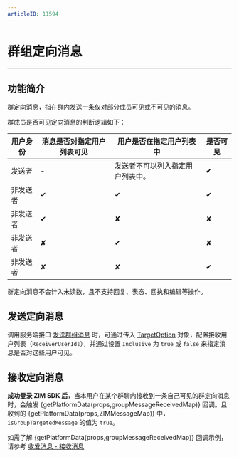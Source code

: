```yaml
---
articleID: 11594
---
```



# 群组定向消息

- - -

## 功能简介

群定向消息，指在群内发送一条仅对部分成员可见或不可见的消息。

群成员是否可见定向消息的判断逻辑如下：

| 用户身份 | 消息是否对指定用户列表可见 | 用户是否在指定用户列表中    | 是否可见 |
| ---- | ------------- | --------------- | ---- |
| 发送者  | -             | 发送者不可以列入指定用户列表中。 | ✔    |
| 非发送者 | ✔             | ✔               | ✔    |
| 非发送者 | ✔             | ✘               | ✘    |
| 非发送者 | ✘             | ✔               | ✘    |
| 非发送者 | ✘             | ✘               | ✔    |


<Note title="注意">
群定向消息不会计入未读数，且不支持回复、表态、回执和编辑等操作。
</Note>

## 发送定向消息

调用服务端接口 [发送群组消息](/zim-server/messaging/send-group-messages) 时，可通过传入 [TargetOption](/zim-server/messaging/send-group-messages#targetoption) 对象，配置接收用户列表（`ReceiverUserIds`），并通过设置 `Inclusive` 为 `true` 或 `false` 来指定消息是否对这些用户可见。

## 接收定向消息

**成功登录 ZIM SDK 后**，当本用户在某个群聊内接收到一条自己可见的群定向消息时，会触发 {getPlatformData(props,groupMessageReceivedMap)} 回调。且收到的 {getPlatformData(props,ZIMMessageMap)} 中，<code>isGroupTargetedMessage</code> 的值为 <code>true</code>。

如需了解 {getPlatformData(props,groupMessageReceivedMap)} 回调示例，请参考 [收发消息 - 接收消息](./Send%20and%20receive%20messages.mdx#接收消息)

